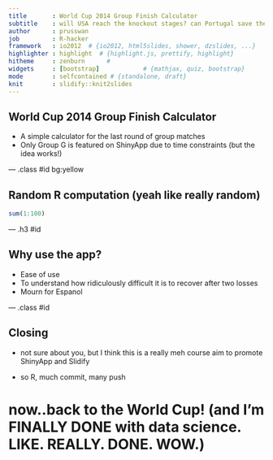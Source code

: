 ---
title       : World Cup 2014 Group Finish Calculator
subtitle    : will USA reach the knockout stages? can Portugal save themselves? use this to find out!
author      : prusswan
job         : R-hacker
framework   : io2012  # {io2012, html5slides, shower, dzslides, ...}
highlighter : highlight  # {highlight.js, prettify, highlight}
hitheme     : zenburn      # 
widgets     : [bootstrap]            # {mathjax, quiz, bootstrap}
mode        : selfcontained # {standalone, draft}
knit        : slidify::knit2slides
---

## World Cup 2014 Group Finish Calculator

* A simple calculator for the last round of group matches
* Only Group G is featured on ShinyApp due to time constraints (but the idea works!)

--- .class #id bg:yellow

## Random R computation (yeah like really random)

```{r}
sum(1:100)
```

--- .h3 #id

## Why use the app?

- Ease of use
- To understand how ridiculously difficult it is to recover after two losses
- Mourn for Espanol

--- .class #id

## Closing

- not sure about you, but I think this is a really meh course aim to promote ShinyApp and Slidify

- so R, much commit, many push

# now..back to the World Cup! (and I'm FINALLY DONE with data science. LIKE. REALLY. DONE. WOW.)

